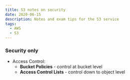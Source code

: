 ```yaml
---
title: S3 notes on security
date: 2020-06-15
description: Notes and exam tips for the S3 service
tags:
  - AWS
  - S3
---
```


### Security only
+ Access Control:
  - **Bucket Policies** - control at bucket level
  - **Access Control Lists** - control down to object level
